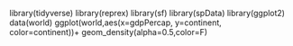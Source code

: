 

library(tidyverse)
library(reprex)
library(sf)
library(spData)
library(ggplot2)
data(world)
ggplot(world,aes(x=gdpPercap, y=continent, color=continent))+
   geom_density(alpha=0.5,color=F)
 


